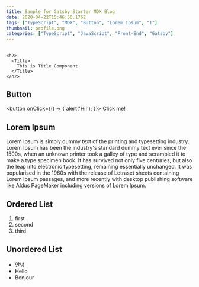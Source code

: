 ```yaml
---
title: Sample for Gatsby Starter MDX Blog
date: 2020-04-22T15:46:56.176Z
tags: ["TypeScript", "MDX", "Button", "Lorem Ipsum", "1"]
thumbnail: profile.png
categories: ["TypeScript", "JavaScript", "Front-End", "Gatsby"]
---
```



<h2>
  <Title style={{ color: '#555' }}>
    This is Title Component
  </Title>
</h2>

```tsx
<h2>
  <Title>
    This is Title Component
  </Title>
</h2>
```

## Button

<button onClick={() => { alert('Hi!'); }}>
  Click me!
</button>

## Lorem Ipsum

Lorem Ipsum is simply dummy text of the printing and typesetting industry. Lorem Ipsum has been the industry's standard dummy text ever since the 1500s, when an unknown printer took a galley of type and scrambled it to make a type specimen book. It has survived not only five centuries, but also the leap into electronic typesetting, remaining essentially unchanged. It was popularised in the 1960s with the release of Letraset sheets containing Lorem Ipsum passages, and more recently with desktop publishing software like Aldus PageMaker including versions of Lorem Ipsum.

## Ordered List

1. first
2. second
3. third

## Unordered List

- 안녕
- Hello
- Bonjour
